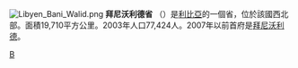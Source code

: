 [[File:Libyen_Bani_Walid.png|right]]
'''拜尼沃利德省''' （{{lang-ar|بني وليد|}}）是[[利比亞|利比亞]]的一個省，位於該國西北部。面積19,710平方公里。2003年人口77,424人。2007年以前首府是[[拜尼沃利德|拜尼沃利德]]。

[[Category:利比亞行政區劃|B]]